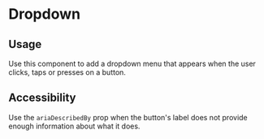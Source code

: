 

<Meta of={DropdownStories} />

# Dropdown

## Usage

Use this component to add a dropdown menu that appears when the user clicks, taps or presses on a button.

## Accessibility

Use the `ariaDescribedBy` prop when the button's label does not provide enough information about what it does.

<Primary />
<Controls />
<Stories />
